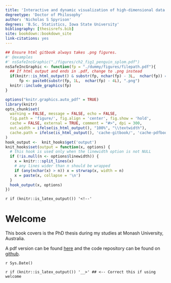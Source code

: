 ```yaml
---
title: 'Interactive and dynamic visualization of high-dimensional data via animated linear projections, their efficacy, and their application to local explanations of non-linear models'
degreetype: 'Doctor of Philosophy'
author: 'Nicholas S Spyrison'
degrees: 'B.Sc. Statistics, Iowa State University'
bibliography: [thesisrefs.bib]
site: bookdown::bookdown_site
link-citations: yes
---
```


```r
## Ensure html gitbook always takes .png figures.
#' @examples
#' nsSafeIncGraphic("./figures/ch2_fig1_penguin_splom.pdf")
nsSafeIncGraphic <- function(fp = "./dummy/figures/filepath.pdf"){
  ## If html output and ends in .pdf, change to .png instead
  if(knitr::is_html_output() & substr(fp, nchar(fp) - 3L,  nchar(fp)) == ".pdf")
      fp <- paste0(substr(fp, 1L,  nchar(fp) - 4L), ".png")
  knitr::include_graphics(fp)
}

options("knitr.graphics.auto_pdf" = TRUE)
library(knitr)
opts_chunk$set(
  warning = FALSE, message = FALSE, echo = FALSE,
  fig.path = 'figure/', fig.align = 'center', fig.show = 'hold',
  cache = FALSE, external = TRUE, comment = "#>", dpi = 300,
  out.width = ifelse(is_html_output(), "100%", "\\textwidth"),
  cache.path = ifelse(is_html_output(), 'cache-gitbook/', 'cache-pdfbook/')
)
hook_output <-  knit_hooks$get('output')
knit_hooks$set(output = function(x, options) {
  # this hook is used only when the linewidth option is not NULL
  if (!is.null(n <- options$linewidth)) {
    x = knitr:::split_lines(x)
    # any lines wider than n should be wrapped
    if (any(nchar(x) > n)) x = strwrap(x, width = n)
    x = paste(x, collapse = '\n')
  }
  hook_output(x, options)
})
```

<!-- NOTE: docs/index.html will not be produced without content here -->
`r if (knitr::is_latex_output()) '<!--'`

# Welcome {-}

This book covers is the PhD thesis during my studies at Monash University, Australia.

A pdf version can be found [here](https://github.com/nspyrison/thesis_ns/blob/master/docs/thesis_ns.pdf) and the code repository can be found on [github](https://github.com/nspyrison/thesis_ns).

`r Sys.Date()`

`r if (knitr::is_latex_output()) '__>' ## <-- Correct this if using welcome`

<!-- 
Edit these lines as appropriate.
The actual thesis content is in several Rmd files.

You'll need to edit the _bookdown.yml file to set the order in which you'd like them to appear. 

If you have specific LaTeX packages to add, put them in monashthesis.tex.

You will need to ensure you have installed the knitr and bookdown packages for R.

You will also need LaTeX installed on your computer.
-->
